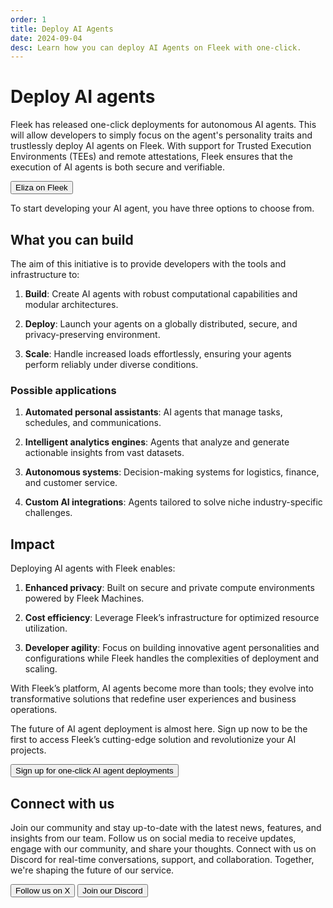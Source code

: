 ```yaml
---
order: 1
title: Deploy AI Agents
date: 2024-09-04
desc: Learn how you can deploy AI Agents on Fleek with one-click.
---
```



# Deploy AI agents

Fleek has released one-click deployments for autonomous AI agents. This will allow developers to simply focus on the agent's personality traits and trustlessly deploy AI agents on Fleek. With support for Trusted Execution Environments (TEEs) and remote attestations, Fleek ensures that the execution of AI agents is both secure and verifiable.

<div className="mb-16 w-fit">
  <Button
    variant="secondary"
    href="https://fleek.xyz/eliza/"
    target="_blank"
    rel="noopener noreferrer"
  >
    Eliza on Fleek
  </Button>
</div>

To start developing your AI agent, you have three options to choose from.

<div className='grid grid-cols-1 lg:grid-cols-2 gap-12 mb-12'>

<DocIntroCard
  title="Upload Character File"
  description="Upload the character file of your AI agent."
  href="/docs/ai_agents/upload-character-file"
/>
<DocIntroCard
  title="Build From Scratch"
  description="Build your agent from scratch"
  href="/docs/ai_agents/build-from-scratch"
/>
<DocIntroCard
  title="Select Template "
  description="Build your agent from our template"
  href="/docs/ai_agents/select-template"
/>
<DocIntroCard
  title="Troubleshooting"
  description="Troubleshooting"
  href="/docs/ai_agents/troubleshoot"
/>

</div>

<div className="my-12 bg-gray-dark-6 p-[1px]" />

## What you can build

The aim of this initiative is to provide developers with the tools and infrastructure to:

1. **Build**: Create AI agents with robust computational capabilities and modular architectures.

2. **Deploy**: Launch your agents on a globally distributed, secure, and privacy-preserving environment.

3. **Scale**: Handle increased loads effortlessly, ensuring your agents perform reliably under diverse conditions.

### Possible applications

1. **Automated personal assistants**: AI agents that manage tasks, schedules, and communications.

2. **Intelligent analytics engines**: Agents that analyze and generate actionable insights from vast datasets.

3. **Autonomous systems**: Decision-making systems for logistics, finance, and customer service.

4. **Custom AI integrations**: Agents tailored to solve niche industry-specific challenges.

<div className="my-12 bg-gray-dark-6 p-[1px]" />

## Impact

Deploying AI agents with Fleek enables:

1. **Enhanced privacy**: Built on secure and private compute environments powered by Fleek Machines.

2. **Cost efficiency**: Leverage Fleek’s infrastructure for optimized resource utilization.

3. **Developer agility**: Focus on building innovative agent personalities and configurations while Fleek handles the complexities of deployment and scaling.

With Fleek’s platform, AI agents become more than tools; they evolve into transformative solutions that redefine user experiences and business operations.

The future of AI agent deployment is almost here. Sign up now to be the first to access Fleek’s cutting-edge solution and revolutionize your AI projects.

<div className="mb-12 w-fit">
  <Button
    variant="secondary"
    href="https://fleek.typeform.com/machinesaccess"
    target="_blank"
    rel="noopener noreferrer"
  >
    Sign up for one-click AI agent deployments
  </Button>
</div>

<div className="my-12 bg-gray-dark-6 p-[1px]" />

## Connect with us

Join our community and stay up-to-date with the latest news, features, and insights from our team. Follow us on social media to receive updates, engage with our community, and share your thoughts. Connect with us on Discord for real-time conversations, support, and collaboration. Together, we're shaping the future of our service.

<div className="justify-left mb-32 mt-12 flex flex-col gap-16 sm:flex-row">
  <Button
    variant="secondary"
    href="https://x.com/fleek"
    target="_blank"
    rel="noopener noreferrer"
  >
    Follow us on X
  </Button>
  <Button
    variant="secondary"
    href="https://discord.gg/fleek"
    target="_blank"
    rel="noopener noreferrer"
  >
    Join our Discord
  </Button>
</div>
